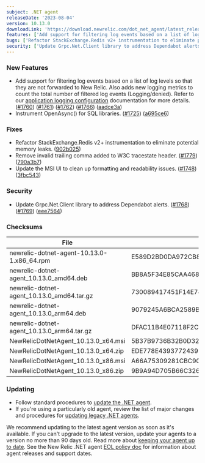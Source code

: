 ```yaml
---
subject: .NET agent
releaseDate: '2023-08-04'
version: 10.13.0
downloadLink: 'https://download.newrelic.com/dot_net_agent/latest_release'
features: ['Add support for filtering log events based on a list of log levels so that they are not forwarded to New Relic.','Instrument OpenAsync() for SQL libraries.']
bugs: ['Refactor StackExchange.Redis v2+ instrumentation to eliminate potential memory leaks.','Remove invalid trailing comma added to W3C tracestate header.','Update the MSI UI to clean up formatting and readability issues.']
security: ['Update Grpc.Net.Client library to address Dependabot alerts.']
---
```


### New Features

* Add support for filtering log events based on a list of log levels so that they are not forwarded to New Relic. Also adds new logging metrics to count the total number of filtered log events (Logging/denied). Refer to our [application logging configuration](https://docs.newrelic.com/docs/apm/agents/net-agent/configuration/net-agent-configuration/#application_logging) documentation for more details. ([#1760](https://github.com/newrelic/newrelic-dotnet-agent/issues/1760)) ([#1761](https://github.com/newrelic/newrelic-dotnet-agent/issues/1761)) ([#1762](https://github.com/newrelic/newrelic-dotnet-agent/issues/1762)) ([#1766](https://github.com/newrelic/newrelic-dotnet-agent/issues/1766)) ([aadce3a](https://github.com/newrelic/newrelic-dotnet-agent/commit/aadce3a09f9fe3c77a93f557686f1ddc26fc6169))
* Instrument OpenAsync() for SQL libraries. ([#1725](https://github.com/newrelic/newrelic-dotnet-agent/issues/1725)) ([a695ce6](https://github.com/newrelic/newrelic-dotnet-agent/commit/a695ce6de7e56bc3f803c9b9f6c8c09b30c106fd))

### Fixes

* Refactor StackExchange.Redis v2+ instrumentation to eliminate potential memory leaks. ([902b025](https://github.com/newrelic/newrelic-dotnet-agent/commit/902b025c8c420b8bc288b15d914b47aabc1bd426))
* Remove invalid trailing comma added to W3C tracestate header. ([#1779](https://github.com/newrelic/newrelic-dotnet-agent/issues/1779)) ([790a3b7](https://github.com/newrelic/newrelic-dotnet-agent/commit/790a3b75dd7609d76638ea3625a9289f58b24378))
* Update the MSI UI to clean up formatting and readability issues. ([#1748](https://github.com/newrelic/newrelic-dotnet-agent/issues/1748)) ([3fbc543](https://github.com/newrelic/newrelic-dotnet-agent/commit/3fbc54310ed3989f915e6f39b27ef8867ed573db))

### Security

* Update Grpc.Net.Client library to address Dependabot alerts. ([#1768](https://github.com/newrelic/newrelic-dotnet-agent/issues/1768)) ([#1769](https://github.com/newrelic/newrelic-dotnet-agent/issues/1769)) ([eee7564](https://github.com/newrelic/newrelic-dotnet-agent/commit/eee7564cbe79b653ad7909af36f09c9a64cdb731))

### Checksums
| File | SHA - 256  Hash |
| ---| ---|
| newrelic-dotnet-agent-10.13.0-1.x86_64.rpm | E589D2BD0DA972CB8ECE27A2BCC55E5EC5724F049AEF1993606F1AFBCE7E34B9 |
| newrelic-dotnet-agent_10.13.0_amd64.deb | BB8A5F34E85CAA468BEFED90803339A49E6139618CAB208493772F76F95E1321 |
| newrelic-dotnet-agent_10.13.0_amd64.tar.gz | 730089417451F14E749BBAF5B66482FDBA920CE0D313999A1AB51F6F6388C613 |
| newrelic-dotnet-agent_10.13.0_arm64.deb | 9079245A6BCA2589B8A6A71AD62B8BE1944BA3B3F6A56446FE488385E6E70AE1 |
| newrelic-dotnet-agent_10.13.0_arm64.tar.gz | DFAC11B4E07118F2C1F1E28F78785CE61EE96D1EEFAD1F3116F83994AD60B59E |
| NewRelicDotNetAgent_10.13.0_x64.msi | 5B37B9736B32B0D32466115066BC43EB5D1D59C08749E5BB5A04A1431B31907A |
| NewRelicDotNetAgent_10.13.0_x64.zip | EDE778E4393772439BAE0EFB5266604A18028CBBB955B9A40C543ECAEF6B51F9 |
| NewRelicDotNetAgent_10.13.0_x86.msi | A66A75309281CBC902E393EC391F0FBB849A7BA9F115E4F72C82A830EC2E5312 |
| NewRelicDotNetAgent_10.13.0_x86.zip | 9B9A94D705B66C326FCE83794B08D6C45EEEC4BF796B4F9E1B994DFBFB587407 |


### Updating

* Follow standard procedures to [update the .NET agent](/docs/agents/net-agent/installation-configuration/update-net-agent).
* If you're using a particularly old agent, review the list of major changes and procedures for [updating legacy .NET agents](/docs/agents/net-agent/troubleshooting/upgrade-legacy-net-agents).

We recommend updating to the latest agent version as soon as it's available. If you can't upgrade to the latest version, update your agents to a version no more than 90 days old. Read more about [keeping your agent up to date](/docs/new-relic-solutions/new-relic-one/install-configure/update-new-relic-agent).
See the New Relic .NET agent [EOL policy doc](/docs/apm/agents/net-agent/getting-started/net-agent-eol-policy) for information about agent releases and support dates.
